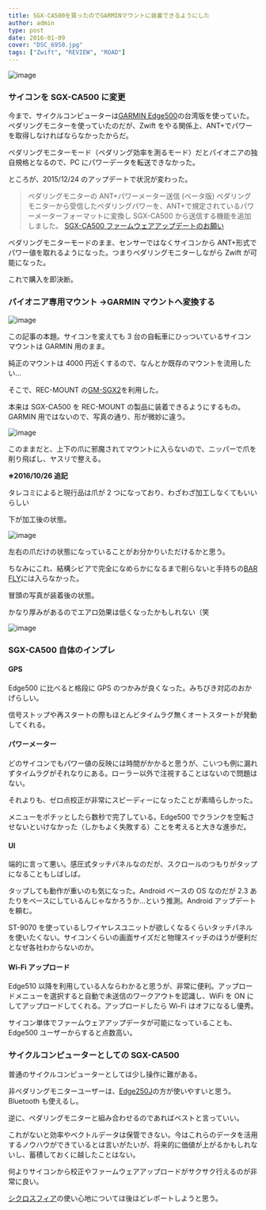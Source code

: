 ---
title: SGX-CA500を買ったのでGARMINマウントに装着できるようにした
author: admin
type: post
date: 2016-01-09
cover: "DSC_6950.jpg"
tags: ["Zwift", "REVIEW", "ROAD"]
---

![image](./DSC_6950.jpg)

### サイコンを SGX-CA500 に変更

今まで、サイクルコンピューターは[GARMIN Edge500](http://www.amazon.co.jp/gp/product/B007PNKROY/ref=as_li_ss_tl?ie=UTF8&camp=247&creative=7399&creativeASIN=B007PNKROY&linkCode=as2&tag=gensobunya-22)の台湾版を使っていた。ペダリングモニターを使っていたのだが、Zwift をやる関係上、ANT+でパワーを取得しなければならなかったからだ。

ペダリングモニターモード（ペダリング効率を測るモード）だとパイオニアの独自規格となるので、PC にパワーデータを転送できなかった。

ところが、2015/12/24 のアップデートで状況が変わった。

> ペダリングモニターの ANT+パワーメーター送信 (ベータ版)
> ペダリングモニターから受信したペダリングパワーを、ANT+で規定されているパワーメーターフォーマットに変換し SGX-CA500 から送信する機能を追加しました。
> [SGX-CA500 ファームウェアアップデートのお願い](https://cyclo-sphere.com/notice/20151224/ja)

ペダリングモニターモードのまま、センサーではなくサイコンから ANT+形式でパワー値を取れるようになった。つまりペダリングモニターしながら Zwift が可能になった。

これで購入を即決断。

### パイオニア専用マウント →GARMIN マウントへ変換する

![image](./DSC_6947.jpg)

この記事の本題。サイコンを変えても 3 台の自転車にひっついているサイコンマウントは GARMIN 用のまま。

純正のマウントは 4000 円近くするので、なんとか既存のマウントを流用したい…

そこで、REC-MOUNT の[GM-SGX2](http://www.amazon.co.jp/gp/product/B00MUNVW52/ref=as_li_ss_tl?ie=UTF8&camp=247&creative=7399&creativeASIN=B00MUNVW52&linkCode=as2&tag=gensobunya-22)を利用した。

本来は SGX-CA500 を REC-MOUNT の製品に装着できるようにするもの。GARMIN 用ではないので、写真の通り、形が微妙に違う。

![image](./DSC_6948.jpg)

このままだと、上下の爪に邪魔されてマウントに入らないので、ニッパーで爪を削り飛ばし、ヤスリで整える。

**※2016/10/26 追記**

タレコミによると現行品は爪が 2 つになっており、わざわざ加工しなくてもいいらしい

下が加工後の状態。

![image](./DSC_6949.jpg)

左右の爪だけの状態になっていることがお分かりいただけるかと思う。

ちなみにこれ、結構シビアで完全になめらかになるまで削らないと手持ちの[BAR FLY](http://www.amazon.co.jp/gp/product/B00843DVCY/ref=as_li_ss_tl?ie=UTF8&camp=247&creative=7399&creativeASIN=B00843DVCY&linkCode=as2&tag=gensobunya-22)には入らなかった。

冒頭の写真が装着後の状態。

かなり厚みがあるのでエアロ効果は低くなったかもしれない（笑

![image](./DSC_6950.jpg)

### SGX-CA500 自体のインプレ

#### GPS

Edge500 に比べると格段に GPS のつかみが良くなった。みちびき対応のおかげらしい。

信号ストップや再スタートの際もほとんどタイムラグ無くオートスタートが発動してくれる。

#### パワーメーター

どのサイコンでもパワー値の反映には時間がかかると思うが、こいつも例に漏れずタイムラグがそれなりにある。ローラー以外で注視することはないので問題はない。

それよりも、ゼロ点校正が非常にスピーディーになったことが素晴らしかった。

メニューをポチッとしたら数秒で完了している。Edge500 でクランクを空転させないといけなかった（しかもよく失敗する）ことを考えると大きな進歩だ。

#### UI

端的に言って悪い。感圧式タッチパネルなのだが、スクロールのつもりがタップになることもしばしば。

タップしても動作が重いのも気になった。Android ベースの OS なのだが 2.3 あたりをベースにしているんじゃなかろうか…という推測。Android アップデートを頼む。

ST-9070 を使っているしワイヤレスユニットが欲しくなるくらいタッチパネルを使いたくない。サイコンくらいの画面サイズだと物理スイッチのほうが便利だとなぜ各社わからないのか。

#### Wi-Fi アップロード

Edge510 以降を利用している人ならわかると思うが、非常に便利。アップロードメニューを選択すると自動で未送信のワークアウトを認識し、WiFi を ON にしてアップロードしてくれる。アップロードしたら Wi-Fi はオフになるし優秀。

サイコン単体でファームウェアアップデータが可能になっていることも、Edge500 ユーザーからすると点数高い。

### サイクルコンピューターとしての SGX-CA500

普通のサイクルコンピューターとしては少し操作に難がある。

非ペダリングモニターユーザーは、[Edge250J](http://www.amazon.co.jp/gp/product/B015IW5SKG/ref=as_li_ss_tl?ie=UTF8&camp=247&creative=7399&creativeASIN=B015IW5SKG&linkCode=as2&tag=gensobunya-22)の方が使いやすいと思う。Bluetooth も使えるし。

逆に、ペダリングモニターと組み合わせるのであればベストと言っていい。

これがないと効率やベクトルデータは保管できない。今はこれらのデータを活用するノウハウができているとは言いがたいが、将来的に価値が上がるかもしれないし、蓄積しておくに越したことはない。

何よりサイコンから校正やファームウェアアップロードがサクサク行えるのが非常に良い。

[シクロスフィア](https://cyclo-sphere.com/)の使い心地については後ほどレポートしようと思う。

<LinkBox isAmazonLink url="https://www.amazon.co.jp/dp/B01874O84Y/" />

<LinkBox isAmazonLink url="https://www.amazon.co.jp/dp/B00MUNVW52/" />
